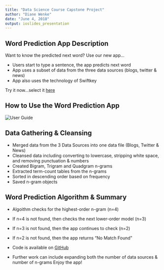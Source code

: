 ```yaml
---
title: "Data Science Course Capstone Project"
author: "Diane Wenke"
date: "June 4, 2018"
output: ioslides_presentation
---
```


## Word Prediction App Description

Want to know the predicted next word? 
Use our new app...

- Users start to type a sentence, the app predicts next word
- App uses a subset of data from the three data sources (blogs, twitter & news)
- App also uses the technology of Swiftkey

Try it now...select it [here](https://dwenke.shinyapps.io/Final_Project_2018_06_03/)

## How to Use the Word Prediction App

<div style="align:top"><img src="./www/App_UserGuide.png" alt="User Guide" /></div>

## Data Gathering & Cleansing 

- Merged data from the 3 Data Sources into one data file (Blogs, Twitter & News)
- Cleansed data including converting to lowercase, stripping white space, and removing punctuation & numbers
- Created Bigram, Trigram and Quadgram n-grams
- Extracted term-count tables from the n-grams
- Sorted in descending order based on frequency
- Saved n-gram objects

## Word Prediction Algorithm & Summary

- Algoithm checks for the highest-order n-gram (n=4)  
- If n=4 is not found, then checks the next lower-order model (n=3)
- If n=3 is not found, then the app continues to check (n=2)
- If n=2 is not found, then the app returns "No Match Found"

- Code is available on [GitHub](https://github.com/DWenke/Data-Science-Capstone-Final-Project/)
- Further work can include expanding both the number of data sources & number of n-grams
Enjoy the app!


